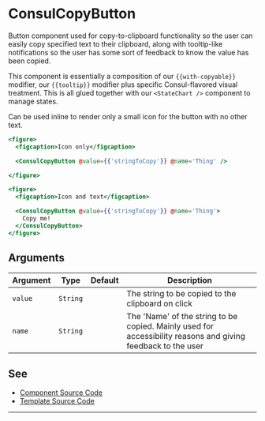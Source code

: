 # ConsulCopyButton

Button component used for copy-to-clipboard functionality so the user can easily copy specified text to their clipboard, along with tooltip-like notifications so the user has some sort of feedback to know the value has been copied.

This component is essentially a composition of our `{{with-copyable}}` modifier, our `{{tooltip}}` modifier plus specific Consul-flavored visual treatment. This is all glued together with our `<StateChart />` component to manage states.

Can be used inline to render only a small icon for the button with no other text.

```hbs preview-template
<figure>
  <figcaption>Icon only</figcaption>

  <ConsulCopyButton @value={{'stringToCopy'}} @name='Thing' />

</figure>

<figure>
  <figcaption>Icon and text</figcaption>

  <ConsulCopyButton @value={{'stringToCopy'}} @name='Thing'>
    Copy me!
  </ConsulCopyButton>
</figure>
```

## Arguments

| Argument | Type     | Default | Description                                                                                                  |
| -------- | -------- | ------- | ------------------------------------------------------------------------------------------------------------ |
| `value`  | `String` |         | The string to be copied to the clipboard on click                                                            |
| `name`   | `String` |         | The 'Name' of the string to be copied. Mainly used for accessibility reasons and giving feedback to the user |

## See

- [Component Source Code](./index.js)
- [Template Source Code](./index.hbs)

---
